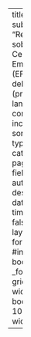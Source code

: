 ---
title: "Blog"
subtitle: "Reflexiones sobre la Terapia Centrada en las Emociones (EFT) y la Teoría del Apego (próximamente)"
lang: es
listing:
  contents: posts
  include:
    lang: es
  sort: "date desc"
  type: default
  categories: true
  page-size: 9
  fields: [image, author, title, description, date, reading-time]  
comments: false
page-layout: full
format: 
  html:
    #include-after-body: _footer.html 
    grid:
      sidebar-width: 250px
      body-width: 1000px
      margin-width: 200px

---